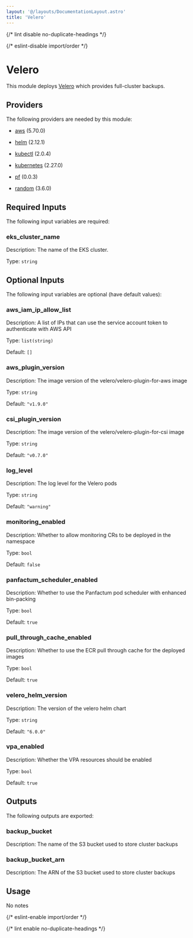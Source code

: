 ```yaml
---
layout: '@/layouts/DocumentationLayout.astro'
title: 'Velero'
---
```



{/* lint disable no-duplicate-headings */}

{/* eslint-disable import/order */}

<ModuleHeader
  name="kube_velero"
  sourceHref="https://github.com/Panfactum/stack/tree/__PANFACTUM_VERSION_EDGE__/packages/infrastructure/kube_velero"
  status="stable"
  type="direct"
/>

# Velero

This module deploys [Velero](https://velero.io/) which provides full-cluster backups.

## Providers

The following providers are needed by this module:

- [aws](https://registry.terraform.io/providers/hashicorp/aws/5.70.0/docs) (5.70.0)

- [helm](https://registry.terraform.io/providers/hashicorp/helm/2.12.1/docs) (2.12.1)

- [kubectl](https://registry.terraform.io/providers/alekc/kubectl/2.0.4/docs) (2.0.4)

- [kubernetes](https://registry.terraform.io/providers/hashicorp/kubernetes/2.27.0/docs) (2.27.0)

- [pf](https://registry.terraform.io/providers/panfactum/pf/0.0.3/docs) (0.0.3)

- [random](https://registry.terraform.io/providers/hashicorp/random/3.6.0/docs) (3.6.0)

## Required Inputs

The following input variables are required:

### eks_cluster_name

Description: The name of the EKS cluster.

Type: `string`

## Optional Inputs

The following input variables are optional (have default values):

### aws_iam_ip_allow_list

Description: A list of IPs that can use the service account token to authenticate with AWS API

Type: `list(string)`

Default: `[]`

### aws_plugin_version

Description: The image version of the velero/velero-plugin-for-aws image

Type: `string`

Default: `"v1.9.0"`

### csi_plugin_version

Description: The image version of the velero/velero-plugin-for-csi image

Type: `string`

Default: `"v0.7.0"`

### log_level

Description: The log level for the Velero pods

Type: `string`

Default: `"warning"`

### monitoring_enabled

Description: Whether to allow monitoring CRs to be deployed in the namespace

Type: `bool`

Default: `false`

### panfactum_scheduler_enabled

Description: Whether to use the Panfactum pod scheduler with enhanced bin-packing

Type: `bool`

Default: `true`

### pull_through_cache_enabled

Description: Whether to use the ECR pull through cache for the deployed images

Type: `bool`

Default: `true`

### velero_helm_version

Description: The version of the velero helm chart

Type: `string`

Default: `"6.0.0"`

### vpa_enabled

Description: Whether the VPA resources should be enabled

Type: `bool`

Default: `true`

## Outputs

The following outputs are exported:

### backup_bucket

Description: The name of the S3 bucket used to store cluster backups

### backup_bucket_arn

Description: The ARN of the S3 bucket used to store cluster backups

## Usage

No notes

{/* eslint-enable import/order */}

{/* lint enable no-duplicate-headings */}
